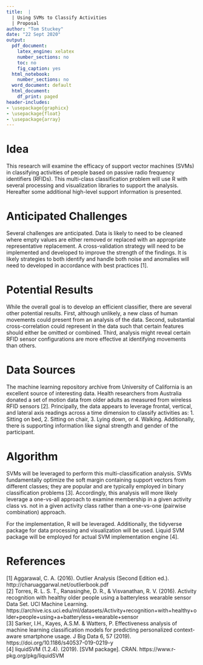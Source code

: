 ```yaml
---
title:  |  
  | Using SVMs to Classify Activities 
  | Proposal 
author: "Tom Stuckey"
date: "22 Sept 2020" 
output:
  pdf_document: 
    latex_engine: xelatex
    number_sections: no 
    toc: no 
    fig_caption: yes
  html_notebook:
    number_sections: no 
  word_document: default
  html_document:
    df_print: paged
header-includes: 
- \usepackage{graphicx}
- \usepackage{float}
- \usepackage{array}
---
```


# Idea 
This research will examine the efficacy of support vector machines (SVMs) in classifying activities of people based on passive radio frequency identifiers (RFIDs). This multi-class classification problem will use R with several processing and visualization libraries to support the analysis. Hereafter some additional high-level support information is presented. 

# Anticipated Challenges  
Several challenges are anticipated. Data is likely to need to be cleaned where empty values are either removed or replaced with an appropriate representative replacement. A cross-validation strategy will need to be implemented and developed to improve the strength of the findings. It is likely strategies to both identify and handle both noise and anomalies will need to developed in accordance with best practices [1].

# Potential Results  
While the overall goal is to develop an efficient classifier, there are several other potential results. First, although unlikely, a new class of human movements could present from an analysis of the data. Second, substantial cross-correlation could represent in the data such that certain features should either be omitted or combined. Third, analysis might reveal certain RFID sensor configurations are more effective at identifying movements than others. 

# Data Sources  
The machine learning repository archive from University of California is an excellent source of interesting data. Health researchers from Australia donated a set of motion data from older adults as measured from wireless RFID sensors [2]. Principally, the data appears to leverage frontal, vertical, and lateral axis readings across a time dimension to classify activities as: 1. Sitting on bed, 2. Sitting on chair, 3. Lying down, or 4. Walking. Additionally, there is supporting information like signal strength and gender of the participant.

# Algorithm 
SVMs will be leveraged to perform this multi-classification analysis. SVMs fundamentally optimize the soft margin containing support vectors from different classes; they are popular and are typically employed in binary classification problems [3]. Accordingly, this analysis will more likely leverage a one-vs-all approach to examine membership in a given activity class vs. not in a given activity class rather than a one-vs-one (pairwise combination) approach. 

For the implementation, R will be leveraged. Additionally, the tidyverse package for data processing and visualization will be used.  Liquid SVM package will be employed for actual SVM implementation engine [4].

# References  
[1] Aggarawal, C. A. (2016). Outlier Analysis (Second Edition ed.). http://charuaggarwal.net/outlierbook.pdf  
[2] Torres, R. L. S. T., Ranasinghe, D. R., & Visvanathan, R. V. (2016). Activity recognition with healthy older people using a batteryless wearable sensor Data Set. UCI Machine Learning. https://archive.ics.uci.edu/ml/datasets/Activity+recognition+with+healthy+older+people+using+a+batteryless+wearable+sensor  
[3] Sarker, I.H., Kayes, A.S.M. & Watters, P. Effectiveness analysis of machine learning classification models for predicting personalized context-aware smartphone usage. J Big Data 6, 57 (2019). https://doi.org/10.1186/s40537-019-0219-y  
[4] liquidSVM (1.2.4). (2019). [SVM package]. CRAN. https://www.r-pkg.org/pkg/liquidSVM  
